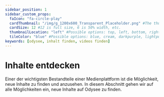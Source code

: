 ---
sidebar_position: 1
sidebar_custom_props:
  faIcon: "fa-circle-play"
  cardThumbnail: "/img/g_1200x600_Transparent_Placeholder.png" #The thumbnail on the category card.
  cardSize: 12 #12 is full size, 6 is 50% width, etc.
  thumbnailLocation: "left" #Possible options: top, left, bottom, right, none
  tileColor: "blue" #Possible options: blue, cream, darkpurple, lightpurple, mauve, orange, pink, none
keywords: [odysee, inhalt finden, videos finden]
---

# Inhalte entdecken

Einer der wichtigsten Bestandteile einer Medienplattform ist die Möglichkeit, neue Inhalte zu finden und anzusehen. In diesem Abschnitt gehen wir auf alle Möglichkeiten ein, neue Inhalte auf Odysee zu finden.

<CategoryCards/>
